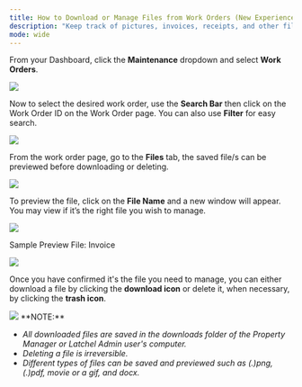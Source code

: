 ---
title: How to Download or Manage Files from Work Orders (New Experience)
description: "Keep track of pictures, invoices, receipts, and other files from a work order. Here's how you can download or manage files from a work order."
mode: wide
---

From your Dashboard, click the **Maintenance** dropdown and select **Work Orders**.

<Frame>
  <img src="/images/rtaImage-400.jpg"/>
</Frame>

Now to select the desired work order, use the **Search Bar** then click on the Work Order ID on the Work Order page. You can also use **Filter** for easy search. 


<Frame>
  <img src="/images/rtaImage-401.jpg"/>
</Frame>

From the work order page, go to the **Files** tab, the saved file/s can be previewed before downloading or deleting. 

<Frame>
  <img src="/images/rtaImage-402.jpg"/>
</Frame>

To preview the file, click on the **File Name** and a new window will appear. You may view if it’s the right file you wish to manage. 

<Frame>
  <img src="/images/rtaImage-403.jpg"/>
</Frame>

Sample Preview File: Invoice


<Frame>
  <img src="/images/rtaImage-404.jpg"/>
</Frame>

Once you have confirmed it's the file you need to manage, you can either download a file by clicking the **download icon** or delete it, when necessary, by clicking the **trash icon**.

<Frame>
  <img src="/images/rtaImage-405.jpg"/>
</Frame>

<Info>
**NOTE:**

* _All downloaded files are saved in the downloads folder of the Property Manager or Latchel Admin user's computer._
* _Deleting a file is _irreversible.__
* _Different types of files can be saved and previewed such as (.)png, (.)pdf, movie or a gif, and docx._

</Info>
